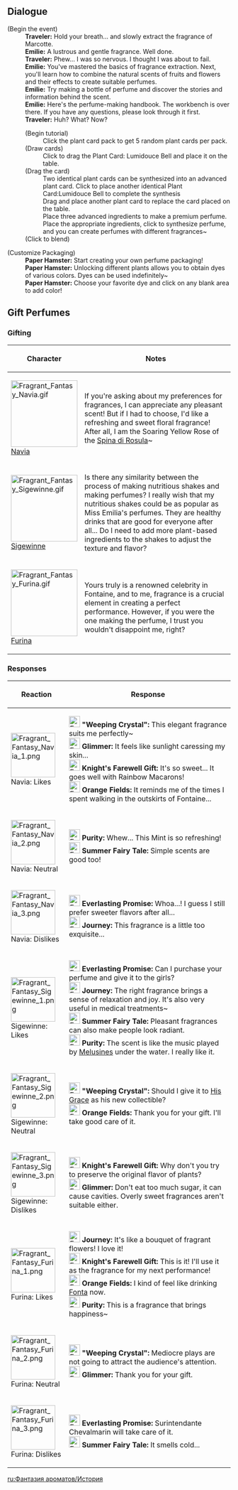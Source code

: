 {{Event Tabs}}

==Dialogue==
{{Dialogue Start}}
;(Begin the event)
:'''Traveler:''' Hold your breath... and slowly extract the fragrance of Marcotte.
:'''Emilie:''' A lustrous and gentle fragrance. Well done.
:'''Traveler:''' Phew... I was so nervous. I thought I was about to fail.
:'''Emilie:''' You've mastered the basics of fragrance extraction. Next, you'll learn how to combine the natural scents of fruits and flowers and their effects to create suitable perfumes.
:'''Emilie:''' Try making a bottle of perfume and discover the stories and information behind the scent.
:'''Emilie:''' Here's the perfume-making handbook. The workbench is over there. If you have any questions, please look through it first.
:'''Traveler:''' Huh? What? Now?
:;(Begin tutorial)
::Click the plant card pack to get 5 random plant cards per pack.
:;(Draw cards)
::Click to drag the Plant Card: Lumidouce Bell and place it on the table.
:;(Drag the card)
::Two identical plant cards can be synthesized into an advanced plant card. Click to place another identical Plant Card:Lumidouce Bell to complete the synthesis
::Drag and place another plant card to replace the card placed on the table.
::Place three advanced ingredients to make a premium perfume.
::Place the appropriate ingredients, click to synthesize perfume, and you can create perfumes with different fragrances~
:;(Click to blend)

;(Customize Packaging)
:'''Paper Hamster:''' Start creating your own perfume packaging!
:'''Paper Hamster:''' Unlocking different plants allows you to obtain dyes of various colors. Dyes can be used indefinitely~
:'''Paper Hamster:''' Choose your favorite dye and click on any blank area to add color!
{{Dialogue End}}

==Gift Perfumes==
===Gifting===
{| class="wikitable tdc1"
! Character !! Notes
|-
| [[File:Fragrant Fantasy Navia.gif|150px]]<br>[[Navia]]
| If you're asking about my preferences for fragrances, I can appreciate any pleasant scent! But if I had to choose, I'd like a refreshing and sweet floral fragrance! After all, I am the Soaring Yellow Rose of the [[Spina di Rosula]]~
|-
| [[File:Fragrant Fantasy Sigewinne.gif|150px]]<br>[[Sigewinne]]
| Is there any similarity between the process of making nutritious shakes and making perfumes? I really wish that my nutritious shakes could be as popular as Miss Emilia's {{sic}} perfumes. They are healthy drinks that are good for everyone after all... Do I need to add more plant-based ingredients to the shakes to adjust the texture and flavor?
|-
| [[File:Fragrant Fantasy Furina.gif|150px]]<br>[[Furina]]
| Yours truly is a renowned celebrity in Fontaine, and to me, fragrance is a crucial element in creating a perfect performance. However, if you were the one making the perfume, I trust you wouldn't disappoint me, right?
|}

===Responses===
{| class="wikitable tdc1"
! Reaction !! Response
|-
| [[File:Fragrant Fantasy Navia 1.png|100px]]<br>Navia: Likes
| [[File:Fragrant Fantasy Weeping Crystal.png|25px]] '''"Weeping Crystal":''' This elegant fragrance suits me perfectly~<br><!--
-->[[File:Fragrant Fantasy Glimmer.png|25px]] '''Glimmer:''' It feels like sunlight caressing my skin...<br><!--
-->[[File:Fragrant Fantasy Knight's Farewell Gift.png|25px]] '''Knight's Farewell Gift:''' It's so sweet... It goes well with Rainbow Macarons!<br><!--
-->[[File:Fragrant Fantasy Orange Fields.png|25px]] '''Orange Fields:''' It reminds me of the times I spent walking in the outskirts of Fontaine...
|-
|[[File:Fragrant Fantasy Navia 2.png|100px]]<br>Navia: Neutral
|[[File:Fragrant Fantasy Purity.png|25px]] '''Purity:''' Whew... This Mint is so refreshing!<br><!--
-->[[File:Fragrant Fantasy Summer Fairy Tale.png|25px]] '''Summer Fairy Tale:''' Simple scents are good too!
|-
|[[File:Fragrant Fantasy Navia 3.png|100px]]<br>Navia: Dislikes
|[[File:Fragrant Fantasy Everlasting Promise.png|25px]] '''Everlasting Promise:''' Whoa...! I guess I still prefer sweeter flavors after all...<br><!--
-->[[File:Fragrant Fantasy Journey.png|25px]] '''Journey:''' This fragrance is a little too exquisite...
|-
|[[File:Fragrant Fantasy Sigewinne 1.png|100px]]<br>Sigewinne: Likes
|[[File:Fragrant Fantasy Everlasting Promise.png|25px]] '''Everlasting Promise:''' Can I purchase your perfume and give it to the girls?<br><!--
-->[[File:Fragrant Fantasy Journey.png|25px]] '''Journey:''' The right fragrance brings a sense of relaxation and joy. It's also very useful in medical treatments~<br><!--
-->[[File:Fragrant Fantasy Summer Fairy Tale.png|25px]] '''Summer Fairy Tale:''' Pleasant fragrances can also make people look radiant.<br><!--
-->[[File:Fragrant Fantasy Purity.png|25px]] '''Purity:''' The scent is like the music played by [[Melusine]]s under the water. I really like it.
|-
|[[File:Fragrant Fantasy Sigewinne 2.png|100px]]<br>Sigewinne: Neutral
|[[File:Fragrant Fantasy Weeping Crystal.png|25px]] '''"Weeping Crystal":''' Should I give it to [[Wriothesley|His Grace]] as his new collectible?<br><!--
-->[[File:Fragrant Fantasy Orange Fields.png|25px]] '''Orange Fields:''' Thank you for your gift. I'll take good care of it.
|-
|[[File:Fragrant Fantasy Sigewinne 3.png|100px]]<br>Sigewinne: Dislikes
|[[File:Fragrant Fantasy Knight's Farewell Gift.png|25px]] '''Knight's Farewell Gift:''' Why don't you try to preserve the original flavor of plants?<br><!--
-->[[File:Fragrant Fantasy Glimmer.png|25px]] '''Glimmer:''' Don't eat too much sugar, it can cause cavities. Overly sweet fragrances aren't suitable either.
|-
|[[File:Fragrant Fantasy Furina 1.png|100px]]<br>Furina: Likes
|[[File:Fragrant Fantasy Journey.png|25px]] '''Journey:''' It's like a bouquet of fragrant flowers! I love it!<br><!--
-->[[File:Fragrant Fantasy Knight's Farewell Gift.png|25px]] '''Knight's Farewell Gift:''' This is it! I'll use it as the fragrance for my next performance!<br><!--
-->[[File:Fragrant Fantasy Orange Fields.png|25px]] '''Orange Fields:''' I kind of feel like drinking [[Fonta]] now.<br><!--
-->[[File:Fragrant Fantasy Purity.png|25px]] '''Purity:''' This is a fragrance that brings happiness~
|-
|[[File:Fragrant Fantasy Furina 2.png|100px]]<br>Furina: Neutral
|[[File:Fragrant Fantasy Weeping Crystal.png|25px]] '''"Weeping Crystal":''' Mediocre plays are not going to attract the audience's attention.<br><!--
-->[[File:Fragrant Fantasy Glimmer.png|25px]] '''Glimmer:''' Thank you for your gift.
|-
|[[File:Fragrant Fantasy Furina 3.png|100px]]<br>Furina: Dislikes
|[[File:Fragrant Fantasy Everlasting Promise.png|25px]] '''Everlasting Promise:''' Surintendante Chevalmarin will take care of it.<br><!--
-->[[File:Fragrant Fantasy Summer Fairy Tale.png|25px]] '''Summer Fairy Tale:''' It smells cold...
|}

[[ru:Фантазия ароматов/История]]
